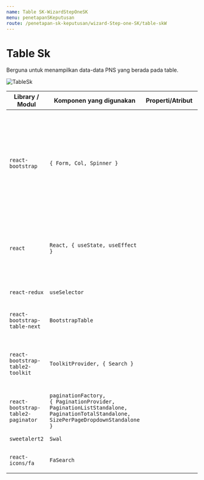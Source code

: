 ```yaml
---
name: Table SK-WizardStepOneSK
menu: penetapanSKeputusan
route: /penetapan-sk-keputusan/wizard-Step-one-SK/table-skW
---
```


# Table Sk

Berguna untuk menampilkan data-data PNS yang berada pada table.

![TableSk](../../../src/img/WizardSK/KomponenTableSK.png)

| Library / Modul                    | Komponen yang digunakan                                                                                                               | Properti/Atribut | Penjelasan                                                                                                                                                                                                                                                                  |
| ---------------------------------- | ------------------------------------------------------------------------------------------------------------------------------------- | ---------------- | --------------------------------------------------------------------------------------------------------------------------------------------------------------------------------------------------------------------------------------------------------------------------- |
| `react-bootstrap`                  | `{ Form, Col, Spinner }`                                                                                                              |                  | `react-bootstrap` Merupakan library dari bootstrap khusus untuk react, <br/> `<Form>` Sebagai pembentuk element Form dengan styling bawaan bootstrap, <br/> `<Col>` Merupakan komponen untuk membuat kolom, <br/> `<Spinner>` Komponen untuk tampilan loading pada website. |
| `react`                            | `React, { useState, useEffect }`                                                                                                      |                  | `react` Merupakan library react, <br/> `useState` digunakan untuk menyimpan dan mengatur state data pada halaman, <br/> `useEffect` digunakan untuk merender state.                                                                                                         |
| `react-redux`                      | `useSelector`                                                                                                                         |                  | `useSelector` digunakan untuk mengambil state global.                                                                                                                                                                                                                       |
| `react-bootstrap-table-next`       | `BootstrapTable`                                                                                                                      |                  | `BootstrapTable` Digunakan untuk memanggil komponen table bawaan bootstrap.                                                                                                                                                                                                 |
| `react-bootstrap-table2-toolkit`   | `ToolkitProvider, { Search }`                                                                                                         |                  | `ToolkitProvider`merender komponen toolkit dan BootstrapTable sebagai anak-anak dari ToolkitProvider, `Search` untuk menyediakan fitur pencarian pada table.                                                                                                                |
| `react-bootstrap-table2-paginator` | `paginationFactory,`<br/>`{ PaginationProvider, PaginationListStandalone, PaginationTotalStandalone, SizePerPageDropdownStandalone }` |                  | Library ini berfungsi sebagai pembuat pagination pada table.                                                                                                                                                                                                                |
| `sweetalert2`                      | `Swal`                                                                                                                                |                  | `Swal` Library untuk menampilkan popup box.                                                                                                                                                                                                                                 |
| `react-icons/fa`                   | `FaSearch`                                                                                                                            |                  | `FaSearch` Berfungi untuk menampilkan icon search bawaan react.                                                                                                                                                                                                             |
